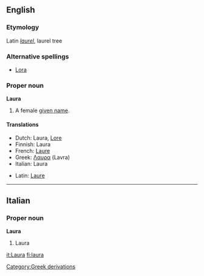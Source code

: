 {{see|laura}}
{{wikipedia}}
==English==

===Etymology===
Latin ''[[laurel]]'', laurel tree

===Alternative spellings===
*[[Lora]]

===Proper noun===
'''Laura'''
# A female [[given name]].

====Translations====
{{top}}
*Dutch: Laura, [[Lore]]
*Finnish: Laura
*French: [[Laure]]
*Greek: [[Λαυρα]] (Lavra)
*Italian: Laura
{{mid}}
*Latin: [[Laure]]
{{bottom}}

----

==Italian==
===Proper noun===
'''Laura'''
#Laura

[[Category:Greek derivations]]

[[it:Laura]]
[[fi:laura]]